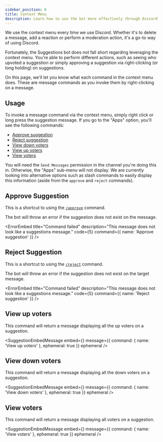 ```yaml
---
sidebar_position: 6
title: Context Menu
description: Learn how to use the bot more effectively through Discord's context menu.
---
```


We use the context menu every time we use Discord. Whether it's to delete a message, add a reaction or perform a moderation action, it's a go-to way of using Discord.

Fortunately, the Suggestions bot does not fall short regarding leveraging the context menu. You're able to perform different actions, such as seeing who upvoted a suggestion or simply approving a suggestion via right-clicking (or long holding) on suggestions.

On this page, we'll let you know what each command in the context menu does. These are message commands as you invoke them by right-clicking on a message.

## Usage
To invoke a message command via the context menu, simply right click or long press the suggestion message. If you go to the "Apps" option, you'll see the following commands:

- [Approve suggestion](#approve-suggestion)
- [Reject suggestion](#reject-suggestion)
- [View down voters](#view-down-voters)
- [View up voters](#view-up-voters)
- [View voters](#view-voters)

You will need the `Send Messages` permission in the channel you're doing this in. Otherwise, the "Apps" sub-menu will not display. We are currently looking into alternative options such as slash commands to easily display this information (aside from the `approve` and `reject` commands).

## Approve Suggestion
This is a shortcut to using the [`/approve`](managing-suggestions.mdx#approving-suggestions) command.

The bot will throw an error if the suggestion does not exist on the message.

<ErrorEmbed
  title="Command failed"
  description="This message does not look like a suggestions message."
  code={5}
  command={{
    name: 'Approve suggestion'
  }}
/>

## Reject Suggestion
This is a shortcut to using the [`/reject`](managing-suggestions.mdx#rejecting-suggestions) command.

The bot will throw an error if the suggestion does not exist on the target message.

<ErrorEmbed
  title="Command failed"
  description="This message does not look like a suggestions message."
  code={5}
  command={{
    name: 'Reject suggestion'
  }}
/>

## View up voters
This command will return a message displaying all the up voters on a suggestion.

<SuggestionEmbedMessage
  embed={<ViewVoters filter="upvoters" />}
  message={{
    command: {
      name: 'View up voters'
    },
    ephemeral: true
  }}
  ephemeral
/>

## View down voters
This command will return a message displaying all the down voters on a suggestion.

<SuggestionEmbedMessage
  embed={<ViewVoters filter="downvoters" />}
  message={{
    command: {
      name: 'View down voters'
    },
    ephemeral: true
  }}
  ephemeral
/>

## View voters
This command will return a message displaying all voters on a suggestion.

<SuggestionEmbedMessage
  embed={<ViewVoters filter="all" />}
  message={{
    command: {
      name: 'View voters'
    },
    ephemeral: true
  }}
  ephemeral
/>
